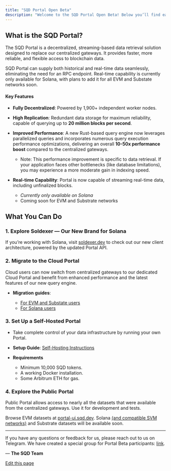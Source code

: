 ```yaml
---
title: "SQD Portal Open Beta"
description: "Welcome to the SQD Portal Open Beta! Below you’ll find easy-to-follow instructions on what to do next and what you can expect from this release."
---
```


## What is the SQD Portal?[​](#what-is-the-sqd-portal "Direct link to What is the SQD Portal?")

The SQD Portal is a decentralized, streaming-based data retrieval solution designed to replace our centralized gateways. It provides faster, more reliable, and flexible access to blockchain data.

SQD Portal can supply both historical and real-time data seamlessly, eliminating the need for an RPC endpoint. Real-time capability is currently only available for Solana, with plans to add it for all EVM and Substate networks soon.

#### Key Features[​](#key-features "Direct link to Key Features")

* **Fully Decentralized**: Powered by 1,900+ independent worker nodes.

* **High Replication**: Redundant data storage for maximum reliability, capable of querying up to **20 million blocks per second**.

* **Improved Performance**: A new Rust-based query engine now leverages parallelized queries and incorporates numerous query execution performance optimizations, delivering an overall **10-50x performance boost** compared to the centralized gateways.
  * Note: This performance improvement is specific to data retrieval. If your application faces other bottlenecks (like database limitations), you may experience a more moderate gain in indexing speed.

* **Real-time Capability**: Portal is now capable of streaming real-time data, including unfinalized blocks.

  * *Currently only available on Solana*
  * Coming soon for EVM and Substrate networks

## What You Can Do[​](#what-you-can-do "Direct link to What You Can Do")

### 1. Explore Soldexer — Our New Brand for Solana[​](#1-explore-soldexer--our-new-brand-for-solana "Direct link to 1. Explore Soldexer — Our New Brand for Solana")

If you’re working with Solana, visit [soldexer.dev](https://soldexer.dev) to check out our new client architecture, powered by the updated Portal API.

### 2. Migrate to the Cloud Portal[​](#2-migrate-to-the-cloud-portal "Direct link to 2. Migrate to the Cloud Portal")

Cloud users can now switch from centralized gateways to our dedicated Cloud Portal and benefit from enhanced performance and the latest features of our new query engine.

* **Migration guides**:

  * [For EVM and Substate users](/cloud/resources/migrate-to-portal-on-evm-or-substrate/)
  * [For Solana users](/cloud/resources/migrate-to-portal-on-solana/)

### 3. Set Up a Self-Hosted Portal[​](#3-set-up-a-self-hosted-portal "Direct link to 3. Set Up a Self-Hosted Portal")

* Take complete control of your data infrastructure by running your own Portal.

* **Setup Guide**: [Self-Hosting Instructions](/subsquid-network/participate/portal/)

* **Requirements**

  * Minimum 10,000 SQD tokens.
  * A working Docker installation.
  * Some Arbitrum ETH for gas.

### 4. Explore the Public Portal[​](#4-explore-the-public-portal "Direct link to 4. Explore the Public Portal")

Public Portal allows access to nearly all the datasets that were available from the centralized gateways. Use it for development and tests.

Browse EVM datasets at [portal-ui.sqd.dev](https://portal-ui.sqd.dev/). Solana [(and compatible SVM networks)](/subsquid-network/reference/networks/#solana-and-compatibles) and Substrate datasets will be available soon.

***

If you have any questions or feedback for us, please reach out to us on Telegram. We have created a special group for Portal Beta participants: [link](https://t.me/+JHrJZPz34kRjYmFk).

— **The SQD Team**

[Edit this page](https://github.com/subsquid/docs/edit/master/docs/subsquid-network/portal-open-beta.md)
